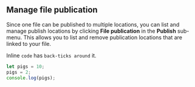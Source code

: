 ## Manage file publication

Since one file can be published to multiple locations, you can list and manage publish locations by clicking **File publication** in the **Publish** sub-menu. This allows you to list and remove publication locations that are linked to your file.

Inline `code` has `back-ticks around` it.   
   
```javascript  
let pigs = 10;    
pigs = 2;    
console.log(pigs);     
```